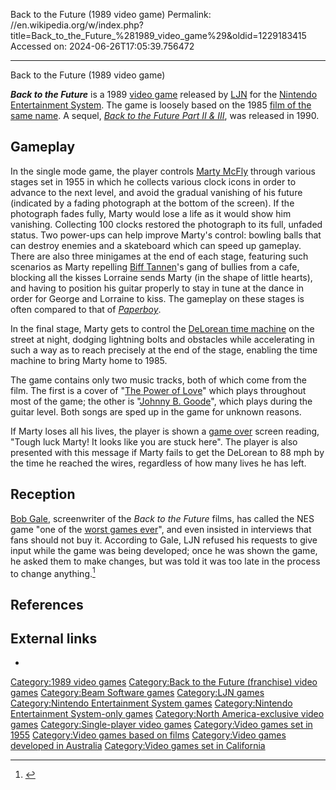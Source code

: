 Back to the Future (1989 video game)
Permalink: //en.wikipedia.org/w/index.php?title=Back_to_the_Future_%281989_video_game%29&oldid=1229183415
Accessed on: 2024-06-26T17:05:39.756472



------
Back to the Future (1989 video game)
{{for|other Back to the Future games|List of Back to the Future video games}}
{{More citations needed|date=June 2008}}
{{Infobox video game
|title = Back to the Future
|image = Back to the Future NES cover.png
|developer = [[Krome Studios Melbourne|Beam Software]]
|publisher = [[LJN]]
|producer = Andrew Davie
|designer = Trevor Nuridin<br>Russell Conte
|composer = Gavan Anderson
|series = ''[[Back to the Future (franchise)|Back to the Future]]''
|released = {{vgrelease|NA|September 1989<ref>{{cite web| url= http://www.gamefaqs.com/nes/587101-back-to-the-future/data|title= Release information| publisher= [[GameFAQs]]| accessdate= 2011-04-19}}</ref>}}
|genre = [[Action game|Action]]
|modes = [[Single-player video game|Single-player]]
|platforms = [[Nintendo Entertainment System|NES]]
}}

'''''Back to the Future''''' is a 1989 [[video game]] released by [[LJN]] for the [[Nintendo Entertainment System]]. The game is loosely based on the 1985 [[Back to the Future|film of the same name]]. A sequel, ''[[Back to the Future Part II & III]]'', was released in 1990.

==Gameplay==
In the single mode game, the player controls [[Marty McFly]] through various stages set in 1955 in which he collects various clock icons in order to advance to the next level, and avoid the gradual vanishing of his future (indicated by a fading photograph at the bottom of the screen). If the photograph fades fully, Marty would lose a life as it would show him vanishing. Collecting 100 clocks restored the photograph to its full, unfaded status. Two power-ups can help improve Marty's control: bowling balls that can destroy enemies and a skateboard which can speed up gameplay. There are also three minigames at the end of each stage, featuring such scenarios as Marty repelling [[Biff Tannen]]'s gang of bullies from a cafe, blocking all the kisses Lorraine sends Marty (in the shape of little hearts), and having to position his guitar properly to stay in tune at the dance in order for George and Lorraine to kiss. The gameplay on these stages is often compared to that of ''[[Paperboy (video game)|Paperboy]]''.

In the final stage, Marty gets to control the [[DeLorean time machine]] on the street at night, dodging lightning bolts and obstacles while accelerating in such a way as to reach {{convert|88|mph|km/h}} precisely at the end of the stage, enabling the time machine to bring Marty home to 1985.

The game contains only two music tracks, both of which come from the film. The first is a cover of "[[The Power of Love (Huey Lewis and the News song)|The Power of Love]]" which plays throughout most of the game; the other is "[[Johnny B. Goode]]", which plays during the guitar level. Both songs are sped up in the game for unknown reasons.

If Marty loses all his lives, the player is shown a [[game over]] screen reading, "Tough luck Marty! It looks like you are stuck here". The player is also presented with this message if Marty fails to get the DeLorean to 88&nbsp;mph by the time he reached the wires, regardless of how many lives he has left.

== Reception ==
[[Bob Gale]], screenwriter of the ''Back to the Future'' films, has called the NES game "one of the [[List of video games notable for negative reception|worst games ever]]", and even insisted in interviews that fans should not buy it. According to Gale, LJN refused his requests to give input while the game was being developed; once he was shown the game, he asked them to make changes, but was told it was too late in the process to change anything.<ref>{{cite web|url=http://www.telltalegames.com/community/blogs/id-687 |title=Bob Gale Answers Your Back to the Future Questions |first=Alan |last=Johnson |date=October 18, 2010 |publisher=Telltale |accessdate=October 21, 2010 |archiveurl=https://web.archive.org/web/20101023034924/http://www.telltalegames.com/community/blogs/id-687 |archivedate=23 October 2010 |url-status=dead}}</ref>

==References==
{{Reflist}}

== External links ==
*{{moby game|id=/10283|name=''Back to the Future''}}

{{bttf}}
{{LJN video games}}

{{DEFAULTSORT:Back to the Future (video game)}}
[[Category:1989 video games]]
[[Category:Back to the Future (franchise) video games]]
[[Category:Beam Software games]]
[[Category:LJN games]]
[[Category:Nintendo Entertainment System games]]
[[Category:Nintendo Entertainment System-only games]]
[[Category:North America-exclusive video games]]
[[Category:Single-player video games]]
[[Category:Video games set in 1955]]
[[Category:Video games based on films]]
[[Category:Video games developed in Australia]]
[[Category:Video games set in California]]
